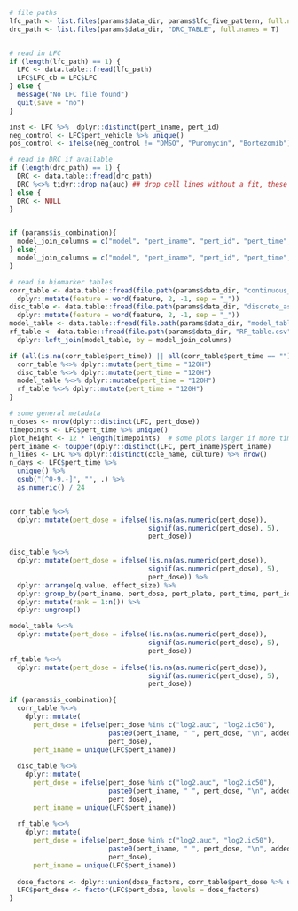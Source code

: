 


```r
# file paths
lfc_path <- list.files(params$data_dir, params$lfc_five_pattern, full.names = T)
drc_path <- list.files(params$data_dir, "DRC_TABLE", full.names = T)


# read in LFC
if (length(lfc_path) == 1) {
  LFC <- data.table::fread(lfc_path)
  LFC$LFC_cb = LFC$LFC 
} else {
  message("No LFC file found")
  quit(save = "no")
}

inst <- LFC %>%  dplyr::distinct(pert_iname, pert_id)
neg_control <- LFC$pert_vehicle %>% unique()
pos_control <- ifelse(neg_control != "DMSO", "Puromycin", "Bortezomib")

# read in DRC if available
if (length(drc_path) == 1) {
  DRC <- data.table::fread(drc_path)
  DRC %<>% tidyr::drop_na(auc) ## drop cell lines without a fit, these will have auc=na
} else {
  DRC <- NULL
}


if (params$is_combination){
  model_join_columns = c("model", "pert_iname", "pert_id", "pert_time", "pert_plate", "added_compounds", "added_ids", "added_doses", "pert_dose")
} else{
  model_join_columns = c("model", "pert_iname", "pert_id", "pert_time", "pert_plate", "pert_dose")
}

# read in biomarker tables
corr_table <- data.table::fread(file.path(params$data_dir, "continuous_associations.csv")) %>%
  dplyr::mutate(feature = word(feature, 2, -1, sep = "_"))
disc_table <- data.table::fread(file.path(params$data_dir, "discrete_associations.csv")) %>%
  dplyr::mutate(feature = word(feature, 2, -1, sep = "_"))
model_table <- data.table::fread(file.path(params$data_dir, "model_table.csv"))
rf_table <- data.table::fread(file.path(params$data_dir, "RF_table.csv")) %>%
  dplyr::left_join(model_table, by = model_join_columns)

if (all(is.na(corr_table$pert_time)) || all(corr_table$pert_time == "")) {
  corr_table %<>% dplyr::mutate(pert_time = "120H")
  disc_table %<>% dplyr::mutate(pert_time = "120H")
  model_table %<>% dplyr::mutate(pert_time = "120H")
  rf_table %<>% dplyr::mutate(pert_time = "120H")
}

# some general metadata
n_doses <- nrow(dplyr::distinct(LFC, pert_dose))
timepoints <- LFC$pert_time %>% unique()
plot_height <- 12 * length(timepoints)  # some plots larger if more timepoints
pert_iname <- toupper(dplyr::distinct(LFC, pert_iname)$pert_iname)
n_lines <- LFC %>% dplyr::distinct(ccle_name, culture) %>% nrow()
n_days <- LFC$pert_time %>%
  unique() %>%
  gsub("[^0-9.-]", "", .) %>%
  as.numeric() / 24


corr_table %<>%
  dplyr::mutate(pert_dose = ifelse(!is.na(as.numeric(pert_dose)),
                                   signif(as.numeric(pert_dose), 5),
                                   pert_dose))

disc_table %<>%
  dplyr::mutate(pert_dose = ifelse(!is.na(as.numeric(pert_dose)),
                                   signif(as.numeric(pert_dose), 5),
                                   pert_dose)) %>%
  dplyr::arrange(q.value, effect_size) %>%
  dplyr::group_by(pert_iname, pert_dose, pert_plate, pert_time, pert_id, feature_type) %>%
  dplyr::mutate(rank = 1:n()) %>%
  dplyr::ungroup()

model_table %<>%
  dplyr::mutate(pert_dose = ifelse(!is.na(as.numeric(pert_dose)),
                                   signif(as.numeric(pert_dose), 5),
                                   pert_dose))
rf_table %<>%
  dplyr::mutate(pert_dose = ifelse(!is.na(as.numeric(pert_dose)),
                                   signif(as.numeric(pert_dose), 5),
                                   pert_dose))

if (params$is_combination){
  corr_table %<>%
    dplyr::mutate(
      pert_dose = ifelse(pert_dose %in% c("log2.auc", "log2.ic50"),
                         paste0(pert_iname, " ", pert_dose, "\n", added_compounds, " ", added_doses),
                         pert_dose),
      pert_iname = unique(LFC$pert_iname))
  
  disc_table %<>%
    dplyr::mutate(
      pert_dose = ifelse(pert_dose %in% c("log2.auc", "log2.ic50"),
                         paste0(pert_iname, " ", pert_dose, "\n", added_compounds, " ", added_doses),
                         pert_dose),
      pert_iname = unique(LFC$pert_iname))
    
  rf_table %<>%
    dplyr::mutate(
      pert_dose = ifelse(pert_dose %in% c("log2.auc", "log2.ic50"),
                         paste0(pert_iname, " ", pert_dose, "\n", added_compounds, " ", added_doses),
                         pert_dose),
      pert_iname = unique(LFC$pert_iname))
  
  dose_factors <- dplyr::union(dose_factors, corr_table$pert_dose %>% unique())
  LFC$pert_dose <- factor(LFC$pert_dose, levels = dose_factors)
}



```









